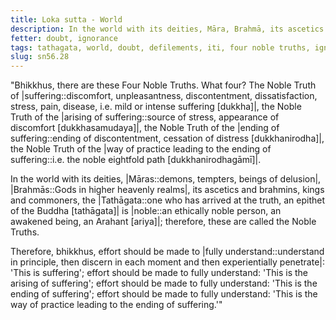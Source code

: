 ```yaml
---
title: Loka sutta - World
description: In the world with its deities, Māra, Brahmā, its ascetics and brahmins, kings and commoners, the Tathāgata is noble; therefore, these are called the Noble Truths.
fetter: doubt, ignorance
tags: tathagata, world, doubt, defilements, iti, four noble truths, ignorance, doubt, sn, sn45-56, sn56
slug: sn56.28
---
```


"Bhikkhus, there are these Four Noble Truths. What four? The Noble Truth of |suffering::discomfort, unpleasantness, discontentment, dissatisfaction, stress, pain, disease, i.e. mild or intense suffering [dukkha]|, the Noble Truth of the \|arising of suffering::source of stress, appearance of discomfort [dukkhasamudaya]|, the Noble Truth of the \|ending of suffering::ending of discontentment, cessation of distress [dukkhanirodha]|, the Noble Truth of the \|way of practice leading to the ending of suffering::i.e. the noble eightfold path [dukkhanirodhagāmī]|.

In the world with its deities, |Māras::demons, tempters, beings of delusion|, |Brahmās::Gods in higher heavenly realms|, its ascetics and brahmins, kings and commoners, the |Tathāgata::one who has arrived at the truth, an epithet of the Buddha [tathāgata]| is |noble::an ethically noble person, an awakened being, an Arahant [ariya]|; therefore, these are called the Noble Truths.

Therefore, bhikkhus, effort should be made to \|fully understand::understand in principle, then discern in each moment and then experientially penetrate|: 'This is suffering';
effort should be made to fully understand: 'This is the arising of suffering';
effort should be made to fully understand: 'This is the ending of suffering';
effort should be made to fully understand: 'This is the way of practice leading to the ending of suffering.'"